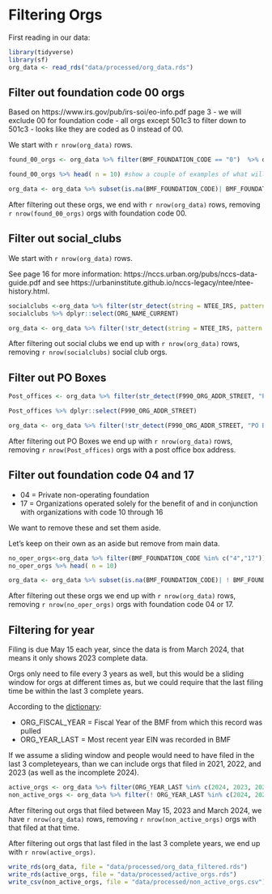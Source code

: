 
# Filtering Orgs

First reading in our data:

```r
library(tidyverse)
library(sf)
org_data <- read_rds("data/processed/org_data.rds")

```

## Filter out foundation code 00 orgs

Based on https://www.irs.gov/pub/irs-soi/eo-info.pdf 
page 3 - we will exclude 00 for foundation code - all orgs except 501c3 to filter down to 501c3 - looks like they are coded as 0 instead of 00.

We start with `r nrow(org_data)` rows.
```r
found_00_orgs <- org_data %>% filter(BMF_FOUNDATION_CODE == "0")  %>% dplyr::select(ORG_NAME_CURRENT) 

found_00_orgs %>% head( n = 10) #show a couple of examples of what will be dropped

org_data <- org_data %>% subset(is.na(BMF_FOUNDATION_CODE)| BMF_FOUNDATION_CODE != "0")# keeping NA values
```

After filtering out these orgs, we end with `r nrow(org_data)` rows, removing `r nrow(found_00_orgs)` orgs with foundation code 00.


## Filter out social_clubs 

We start with `r nrow(org_data)` rows.

See page 16 for more information: https://nccs.urban.org/pubs/nccs-data-guide.pdf and see https://urbaninstitute.github.io/nccs-legacy/ntee/ntee-history.html. 

```r
socialclubs <-org_data %>% filter(str_detect(string = NTEE_IRS, pattern = "Y|y"))
socialclubs %>% dplyr::select(ORG_NAME_CURRENT)

org_data <- org_data %>% filter(!str_detect(string = NTEE_IRS, pattern = "Y|y")| is.na(NTEE_IRS)) # keeping NA values
```


After filtering out social clubs we end up with `r nrow(org_data)` rows, removing `r nrow(socialclubs)` social club orgs.

## Filter out PO Boxes

```r
Post_offices <- org_data %>% filter(str_detect(F990_ORG_ADDR_STREET, "PO BOX |POST OFFICE"))

Post_offices %>% dplyr::select(F990_ORG_ADDR_STREET)

org_data <- org_data %>% filter(!str_detect(F990_ORG_ADDR_STREET, "PO BOX |POST OFFICE")| is.na(F990_ORG_ADDR_STREET)) # keeping NA values)
```

After filtering out PO Boxes we end up with `r nrow(org_data)` rows, removing `r nrow(Post_offices)`  orgs with a post office box address.

## Filter out foundation code 04 and 17


- 04 = Private non-operating foundation
- 17 = Organizations operated solely for the benefit of and in conjunction with organizations with code 10 through 16 

We want to remove these and set them aside. 

Let's keep on their own as an aside but remove from main data.

```r
no_oper_orgs<-org_data %>% filter(BMF_FOUNDATION_CODE %in% c("4","17"))  %>% dplyr::select(ORG_NAME_CURRENT)  #show examples of what will be dropped
no_oper_orgs %>% head( n = 10)

org_data <- org_data %>% subset(is.na(BMF_FOUNDATION_CODE)| ! BMF_FOUNDATION_CODE  %in% c("4","17"))# keeping NA values

```

After filtering out these orgs we end up with `r nrow(org_data)` rows, removing `r nrow(no_oper_orgs)` orgs with foundation code 04 or 17. 

## Filtering for year

Filing is due May 15 each year, since the data is from March 2024, that means it only shows 2023 complete data.

Orgs only need to file every 3 years as well, but this would be a sliding window for orgs at different times as, but we could require that the last filing time be within the last 3 complete years.

According to the [dictionary](https://nccsdata.s3.amazonaws.com/harmonized/harmonized_data_dictionary.xlsx):

- ORG_FISCAL_YEAR	= Fiscal Year of the BMF from which this record was pulled
- ORG_YEAR_LAST =	Most recent year EIN was recorded in BMF



If we assume a sliding window and people would need to have filed in the last 3 completeyears, than we can include orgs that filed in 2021, 2022, and 2023 (as well as the incomplete 2024).

```r
active_orgs <- org_data %>% filter(ORG_YEAR_LAST %in% c(2024, 2023, 2022, 2021))
non_active_orgs <- org_data %>% filter(! ORG_YEAR_LAST %in% c(2024, 2023, 2022, 2021))
```

After filtering out orgs that filed between May 15, 2023 and March 2024, we have `r nrow(org_data)` rows, removing `r nrow(non_active_orgs)` orgs with that filed at that time.

After filtering out orgs that last filed in the last 3 complete years, we end up with `r nrow(active_orgs)`.


```r
write_rds(org_data, file = "data/processed/org_data_filtered.rds")
write_rds(active_orgs, file = "data/processed/active_orgs.rds")
write_csv(non_active_orgs, file = "data/processed/non_active_orgs.csv")
```
